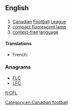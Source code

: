 ==English==

==={{abbreviation-old|en}}===
{{en-abbr}}

# [[Canadian]] [[football|Football]] [[league|League]]
# [[compact fluorescent lamp]]
# [[context-free]] [[language]]

====Translations====
{{trans-top|Canadian Football League}}
* French: {{t-|fr|LCF|f}}
{{trans-mid}}
{{trans-bottom}}

===Anagrams===
* [[FLC#English|FLC]]
* [[LFC#English|LFC]]

[[Category:en:Canadian football]]

[[fi:CFL]]